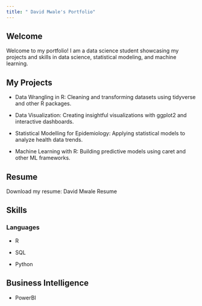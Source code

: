 ```yaml
---
title: " David Mwale's Portfolio"
---
```


## Welcome

Welcome to my portfolio! I am a data science student showcasing my projects and skills in data science, statistical modeling, and machine learning.

## My Projects

- Data Wrangling in R: Cleaning and transforming datasets using tidyverse and other R packages.

- Data Visualization: Creating insightful visualizations with ggplot2 and interactive dashboards.

- Statistical Modelling for Epidemiology: Applying statistical models to analyze health data trends.

- Machine Learning with R: Building predictive models using caret and other ML frameworks.


## Resume

Download my resume: David Mwale Resume

## Skills

### Languages\n
- R 

- SQL

- Python

## Business Intelligence \n
- PowerBI












